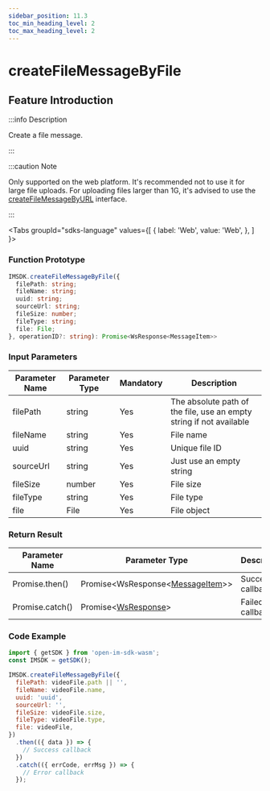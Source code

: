 ```yaml
---
sidebar_position: 11.3
toc_min_heading_level: 2
toc_max_heading_level: 2
---
```


# createFileMessageByFile

## Feature Introduction

:::info Description

Create a file message.

:::

:::caution Note

Only supported on the web platform. It's recommended not to use it for large file uploads. For uploading files larger than 1G, it's advised to use the [createFileMessageByURL](/api/message/createFileMessageByURL.mdx) interface.

:::

<Tabs
groupId="sdks-language"
values={[
{ label: 'Web', value: 'Web', },
]
}>

<TabItem value="Web">

### Function Prototype

```ts showLineNumbers
IMSDK.createFileMessageByFile({
  filePath: string;
  fileName: string;
  uuid: string;
  sourceUrl: string;
  fileSize: number;
  fileType: string;
  file: File;
}, operationID?: string): Promise<WsResponse<MessageItem>>
```

### Input Parameters

| Parameter Name | Parameter Type | Mandatory | Description                                           |
| -------------- | -------------- | --------- | ----------------------------------------------------- |
| filePath       | string        | Yes       | The absolute path of the file, use an empty string if not available |
| fileName       | string        | Yes       | File name                                             |
| uuid           | string        | Yes       | Unique file ID                                        |
| sourceUrl      | string        | Yes       | Just use an empty string                              |
| fileSize       | number        | Yes       | File size                                             |
| fileType       | string        | Yes       | File type                                             |
| file           | File          | Yes       | File object                                           |

### Return Result

| Parameter Name | Parameter Type                                                      | Description       |
| -------------- | ------------------------------------------------------------------- | ------------------ |
| Promise.then() | Promise<WsResponse<[MessageItem](/class/message/messageInfo.mdx)>\> | Successful callback|
| Promise.catch()| Promise<[WsResponse](/class/response.mdx)\>                        | Failed callback    |

### Code Example

```js showLineNumbers
import { getSDK } from 'open-im-sdk-wasm';
const IMSDK = getSDK();

IMSDK.createFileMessageByFile({
  filePath: videoFile.path || '',
  fileName: videoFile.name,
  uuid: 'uuid',
  sourceUrl: '',
  fileSize: videoFile.size,
  fileType: videoFile.type,
  file: videoFile,
})
  .then(({ data }) => {
    // Success callback
  })
  .catch(({ errCode, errMsg }) => {
    // Error callback
  });
```

</TabItem>

</Tabs>